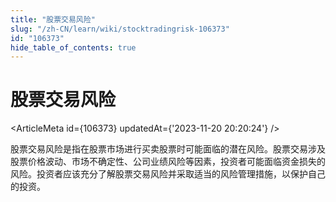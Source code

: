 ```yaml
---
title: "股票交易风险"
slug: "/zh-CN/learn/wiki/stocktradingrisk-106373"
id: "106373"
hide_table_of_contents: true
---
```



# 股票交易风险

<ArticleMeta id={106373} updatedAt={'2023-11-20 20:20:24'} />
<div className='border-solid border-b border-t-0 my-4 border-[var(--ifm-color-gray-300)]' />

股票交易风险是指在股票市场进行买卖股票时可能面临的潜在风险。股票交易涉及股票价格波动、市场不确定性、公司业绩风险等因素，投资者可能面临资金损失的风险。投资者应该充分了解股票交易风险并采取适当的风险管理措施，以保护自己的投资。

